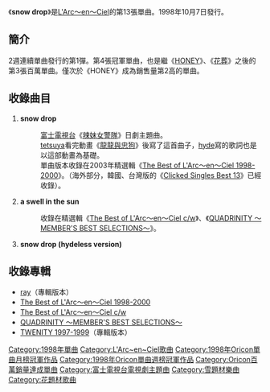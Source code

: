 {{unreferenced|time=2013-08-20T09:40:01+00:00}}
{{Infobox Single 
| Name           = snow drop
| Artist         = [[L'Arc〜en〜Ciel|L'Arc〜en〜Ciel]]
| Album          = 《[[ray_(原創專輯)|ray]]》
| A-side         = 
| B-side         = a swell in the sun
| Released       = 1998年10月7日<br/>2006年8月30日（重發盤）
| Recorded       =  
| Genre          = [[J-POP|J-POP]]
| Length         = 13分48秒
| Label          = [[Ki/oon_Records|Ki/oon Records]]
| Writer         = [[hyde|hyde]] （作詞）<br/>[[tetsuya|tetsu]] （作曲）
| Producer       = L'Arc〜en〜Ciel<br />[[岡野一|岡野一]]
| Certification  = * 百萬（[[日本唱片業協會|日本唱片業協會]]）
| Chart position = * 當週排行第1名（[[ORICON|ORICON]]）
* 1998年年度第15名（ORICON）
| Last single = [[HONEY_(彩虹樂團單曲)|HONEY]]<br />[[花葬|花葬]]<br />[[浸食_〜lose_control〜|浸食 〜lose control〜]]<br/>（1998年）
| This single = '''snow drop'''<br /> （1998年）
| Next single = [[forbidden_lover|forbidden lover]]<br />（1998年）
| Misc           = 
}}
《'''snow drop'''》是[[L'Arc〜en〜Ciel|L'Arc〜en〜Ciel]]的第13張單曲。1998年10月7日發行。

== 簡介 ==
2週連續單曲發行的第1彈。第4張冠軍單曲，也是繼《[[HONEY_(彩虹樂團單曲)|HONEY]]》、《[[花葬|花葬]]》之後的第3張百萬單曲。僅次於《HONEY》成為銷售量第2高的單曲。

== 收錄曲目 ==
# '''snow drop'''
#: [[富士電視台|富士電視台]]《[[辣妹女警隊|辣妹女警隊]]》日劇主題曲。
#: [[tetsuya|tetsuya]]看完動畫《[[龍龍與忠狗|龍龍與忠狗]]》後寫了這首曲子，[[hyde|hyde]]寫的歌詞也是以這部動畫為基礎。
#: 單曲版本收錄在2003年精選輯《[[The_Best_of_L'Arc〜en〜Ciel_1998-2000|The Best of L'Arc〜en〜Ciel 1998-2000]]》。（海外部分，韓國、台灣版的《[[Clicked_Singles_Best_13|Clicked Singles Best 13]]》已經收錄）。
# '''a swell in the sun'''
#: 收錄在精選輯《[[The_Best_of_L'Arc〜en〜Ciel_c/w|The Best of L'Arc〜en〜Ciel c/w]]》、《[[QUADRINITY_〜MEMBER'S_BEST_SELECTIONS〜|QUADRINITY 〜MEMBER'S BEST SELECTIONS〜]]》。
# '''snow drop (hydeless version)'''

== 收錄專輯 ==
* [[ray_(原創專輯)|ray]]（專輯版本）
* [[The_Best_of_L'Arc〜en〜Ciel|The Best of L'Arc〜en〜Ciel 1998-2000]]
* [[The_Best_of_L'Arc〜en〜Ciel|The Best of L'Arc〜en〜Ciel c/w]]
* [[QUADRINITY_〜MEMBER'S_BEST_SELECTIONS〜|QUADRINITY 〜MEMBER'S BEST SELECTIONS〜]]
* [[TWENITY|TWENITY 1997-1999]]（專輯版本）

{{Oricon單曲月榜冠軍 (1990年代後期)|1998年10月}}
{{Oricon單曲週榜冠軍 (1998年)|1998年10月19日}}

[[Category:1998年單曲|Category:1998年單曲]]
[[Category:L'Arc~en~Ciel歌曲|Category:L'Arc~en~Ciel歌曲]]
[[Category:1998年Oricon單曲月榜冠軍作品|Category:1998年Oricon單曲月榜冠軍作品]]
[[Category:1998年Oricon單曲週榜冠軍作品|Category:1998年Oricon單曲週榜冠軍作品]]
[[Category:Oricon百萬銷量達成單曲|Category:Oricon百萬銷量達成單曲]]
[[Category:富士電視台電視劇主題曲|Category:富士電視台電視劇主題曲]]
[[Category:雪題材樂曲|Category:雪題材樂曲]]
[[Category:花題材歌曲|Category:花題材歌曲]]